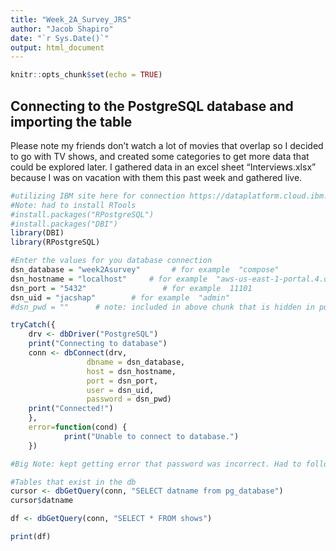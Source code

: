 ---
title: "Week_2A_Survey_JRS"
author: "Jacob Shapiro"
date: "`r Sys.Date()`"
output: html_document
---

```{r setup, include=FALSE}
knitr::opts_chunk$set(echo = TRUE)
```

## Connecting to the PostgreSQL database and importing the table

Please note my friends don't watch a lot of movies that overlap so I decided to go with TV shows, and created some categories to get more data that could be explored later. I gathered data in an excel sheet "Interviews.xlsx" because I was on vacation with them this past week and gathered live.


```{r}
#utilizing IBM site here for connection https://dataplatform.cloud.ibm.com/exchange/public/entry/view/bf1d847b1638af654a0eb849842f85ee?context=cpdaas
#Note: had to install RTools
#install.packages("RPostgreSQL")
#install.packages("DBI")
library(DBI)
library(RPostgreSQL)

#Enter the values for you database connection
dsn_database = "week2Asurvey"       # for example  "compose"
dsn_hostname = "localhost"     # for example  "aws-us-east-1-portal.4.dblayer.com"
dsn_port = "5432"                 # for example  11101 
dsn_uid = "jacshap"        # for example  "admin"
#dsn_pwd = ""      # note: included in above chunk that is hidden in published version. Will delete as part of upload to github & this submission

tryCatch({
    drv <- dbDriver("PostgreSQL")
    print("Connecting to database")
    conn <- dbConnect(drv, 
                 dbname = dsn_database,
                 host = dsn_hostname, 
                 port = dsn_port,
                 user = dsn_uid, 
                 password = dsn_pwd)
    print("Connected!")
    },
    error=function(cond) {
            print("Unable to connect to database.")
    })

#Big Note: kept getting error that password was incorrect. Had to follow this video to fix (changed conf file and altered user in pgadmin) https://www.youtube.com/watch?v=CHYjDuaYA4M&ab_channel=DatabaseStar

#Tables that exist in the db
cursor <- dbGetQuery(conn, "SELECT datname from pg_database")
cursor$datname

df <- dbGetQuery(conn, "SELECT * FROM shows")

print(df)

```





